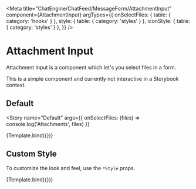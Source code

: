 
<Meta
  title="ChatEngine/ChatFeed/MessageForm/AttachmentInput"
  component={AttachmentInput}
  argTypes={{
    onSelectFiles: { table: { category: 'hooks' } },
    style: { table: { category: 'styles' } },
    iconStyle: { table: { category: 'styles' } },
  }}
/>


# Attachment Input

Attachment Input is a component which let's you select files in a form.

This is a simple component and currently not interactive in a Storybook context.

## Default

<Story
  name="Default"
  args={{ onSelectFiles: (files) => console.log('Attachments', files) }}
>
  {Template.bind({})}
</Story>

<ArgsTable story="Default" />

## Custom Style

To customize the look and feel, use the `*Style` props.

<Canvas>
  <Story
    name="Custom Style"
    args={{
      style: { border: '2px solid red' },
      iconStyle: { border: '2px solid blue' },
    }}
  >
    {Template.bind({})}
  </Story>
</Canvas>
